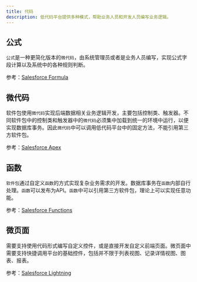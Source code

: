 ```yaml
---
title: 代码
description: 低代码平台提供多种模式，帮助业务人员和开发人员编写业务逻辑。
---
```


## 公式

`公式`是一种更简化版本的`微代码`，由系统管理员或者是业务人员编写，实现公式字段计算以及系统中的各种规则判断。

参考：[Salesforce Formula](https://help.salesforce.com/s/articleView?id=customize_formuladef.htm&type=5&language=en_US)

## 微代码

软件包使用`微代码`实现后端数据相关业务逻辑开发，主要包括控制类、触发器。不同软件包中的控制类和触发器中的`微代码`必须集中加载到统一的环境中运行，以便实现数据库事务。因此`微代码`中可以调用低代码平台中的固定方法，不能引用第三方软件包。

参考：[Salesforce Apex](https://developer.salesforce.com/docs/atlas.en-us.apexcode.meta/apexcode/apex_intro_what_is_apex.htm)

## 函数

`软件包`通过自定义`函数`的方式实现复杂业务需求的开发。数据库事务在`函数`内部自行处理。`函数`可以发布为API。`函数`中可以引用第三方软件包，理论上可以实现任意功能。

参考：[Salesforce Functions](https://developer.salesforce.com/docs/platform/functions/overview)

## 微页面

需要支持使用代码形式编写自定义控件，或是直接开发自定义前端页面。微页面中需要支持快捷调用平台的基础控件，包括并不限于列表视图、记录详情视图、图表、报表。

参考：[Salesforce Lightning](https://developer.salesforce.com/docs/atlas.en-us.lightning.meta/lightning/intro_lightning.htm)
